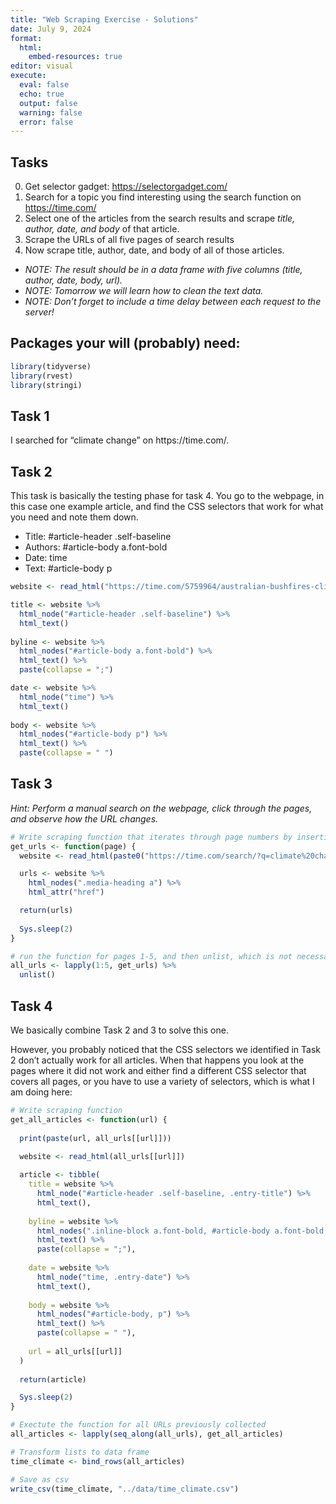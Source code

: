```yaml
---
title: "Web Scraping Exercise - Solutions"
date: July 9, 2024
format: 
  html:
    embed-resources: true
editor: visual
execute: 
  eval: false
  echo: true
  output: false
  warning: false
  error: false
---
```


## Tasks

0.  Get selector gadget: <https://selectorgadget.com/>
1.  Search for a topic you find interesting using the search function on <https://time.com/>
2.  Select one of the articles from the search results and scrape *title, author, date, and body* of that article.
3.  Scrape the URLs of all five pages of search results
4.  Now scrape title, author, date, and body of all of those articles.

-   *NOTE: The result should be in a data frame with five columns (title, author, date, body, url).*
-   *NOTE: Tomorrow we will learn how to clean the text data.*
-   *NOTE: Don't forget to include a time delay between each request to the server!*

## Packages your will (probably) need:

```r
library(tidyverse)
library(rvest)
library(stringi)
```

## Task 1

I searched for "climate change" on https://time.com/.

## Task 2

This task is basically the testing phase for task 4. You go to the webpage, in this case one example article, and find the CSS selectors that work for what you need and note them down.

-   Title: #article-header .self-baseline
-   Authors: #article-body a.font-bold
-   Date: time
-   Text: #article-body p

```r
website <- read_html("https://time.com/5759964/australian-bushfires-climate-change/") 

title <- website %>%
  html_node("#article-header .self-baseline") %>%
  html_text()
  
byline <- website %>%
  html_nodes("#article-body a.font-bold") %>%
  html_text() %>%
  paste(collapse = ";")

date <- website %>%
  html_node("time") %>%
  html_text()
  
body <- website %>%
  html_nodes("#article-body p") %>%
  html_text() %>%
  paste(collapse = " ")
```

## Task 3

*Hint: Perform a manual search on the webpage, click through the pages, and observe how the URL changes.*

```r
# Write scraping function that iterates through page numbers by inserting them into the URL
get_urls <- function(page) {
  website <- read_html(paste0("https://time.com/search/?q=climate%20chang&page=", page))

  urls <- website %>%
    html_nodes(".media-heading a") %>%
    html_attr("href")

  return(urls)
  
  Sys.sleep(2)
}

# run the function for pages 1-5, and then unlist, which is not necessary, but I prefer to have the result as one string vector.
all_urls <- lapply(1:5, get_urls) %>%
  unlist()
```

## Task 4

We basically combine Task 2 and 3 to solve this one.

However, you probably noticed that the CSS selectors we identified in Task 2 don't actually work for all articles. When that happens you look at the pages where it did not work and either find a different CSS selector that covers all pages, or you have to use a variety of selectors, which is what I am doing here:

```r
# Write scraping function
get_all_articles <- function(url) {
  
  print(paste(url, all_urls[[url]]))
  
  website <- read_html(all_urls[[url]])

  article <- tibble(
    title = website %>%
      html_node("#article-header .self-baseline, .entry-title") %>%
      html_text(),
      
    byline = website %>%
      html_nodes(".inline-block a.font-bold, #article-body a.font-bold, .entry-byline a") %>%
      html_text() %>%
      paste(collapse = ";"),
    
    date = website %>%
      html_node("time, .entry-date") %>%
      html_text(),
      
    body = website %>%
      html_nodes("#article-body, p") %>%
      html_text() %>%
      paste(collapse = " "),
    
    url = all_urls[[url]]
  )
    
  return(article)   

  Sys.sleep(2)
}

# Exectute the function for all URLs previously collected
all_articles <- lapply(seq_along(all_urls), get_all_articles) 

# Transform lists to data frame
time_climate <- bind_rows(all_articles)

# Save as csv
write_csv(time_climate, "../data/time_climate.csv")
```
